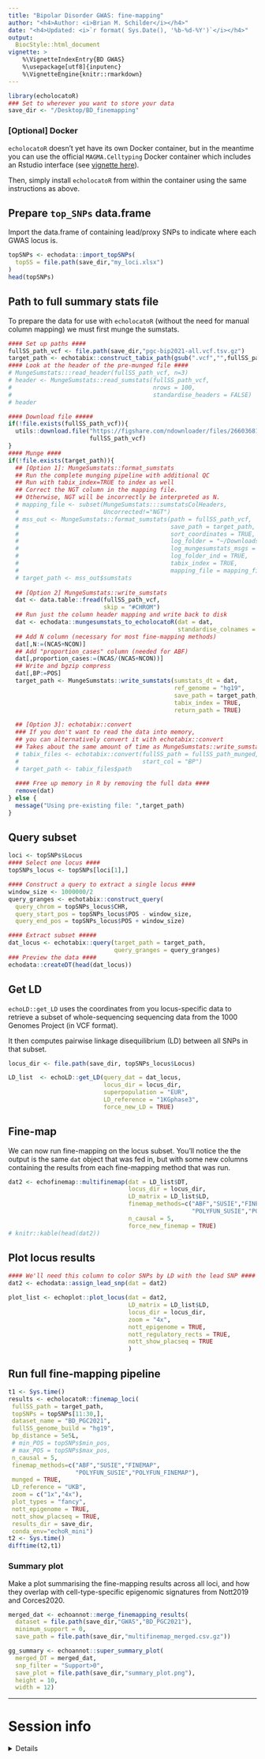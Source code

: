 ```yaml
---
title: "Bipolar Disorder GWAS: fine-mapping" 
author: "<h4>Author: <i>Brian M. Schilder</i></h4>" 
date: "<h4>Updated: <i>`r format( Sys.Date(), '%b-%d-%Y')`</i></h4>"
output:
  BiocStyle::html_document
vignette: >
    %\VignetteIndexEntry{BD GWAS} 
    %\usepackage[utf8]{inputenc}
    %\VignetteEngine{knitr::rmarkdown}
---
```


```r
library(echolocatoR)  
### Set to wherever you want to store your data 
save_dir <- "/Desktop/BD_finemapping"
```

### [Optional] Docker

`echolocatoR` doesn't yet have its own Docker container, 
but in the meantime you can use the official `MAGMA.Celltyping` Docker container which includes an Rstudio interface (see [vignette here](https://neurogenomics.github.io/MAGMA_Celltyping/articles/docker)).  

Then, simply install `echolocatoR` from within the container 
using the same instructions as above.

 
## Prepare `top_SNPs` data.frame   

Import the data.frame of containing lead/proxy SNPs 
to indicate where each GWAS locus is. 
 
```r
topSNPs <- echodata::import_topSNPs(
  topSS = file.path(save_dir,"my_loci.xlsx")
)
head(topSNPs)
```

## Path to full summary stats file  
 
To prepare the data for use with `echolocatoR` 
(without the need for manual column mapping) we must first munge the sumstats.

```r
#### Set up paths ####
fullSS_path_vcf <- file.path(save_dir,"pgc-bip2021-all.vcf.tsv.gz")
target_path <- echotabix::construct_tabix_path(gsub(".vcf","",fullSS_path_vcf))
#### Look at the header of the pre-munged file ####
# MungeSumstats:::read_header(fullSS_path_vcf, n=3)
# header <- MungeSumstats::read_sumstats(fullSS_path_vcf, 
#                                        nrows = 100, 
#                                        standardise_headers = FALSE)
# header

#### Download file #####
if(!file.exists(fullSS_path_vcf)){
  utils::download.file("https://figshare.com/ndownloader/files/26603681",
                       fullSS_path_vcf)
}
#### Munge ####
if(!file.exists(target_path)){ 
  ## [Option 1]: MungeSumstats::format_sumstats
  ## Run the complete munging pipeline with additional QC
  ## Run with tabix_index=TRUE to index as well
  ## Correct the NGT column in the mapping file.
  ## Otherwise, NGT will be incorrectly be interpreted as N.
  # mapping_file <- subset(MungeSumstats:::sumstatsColHeaders,
  #                        Uncorrected!="NGT")
  # mss_out <- MungeSumstats::format_sumstats(path = fullSS_path_vcf,
  #                                           save_path = target_path,
  #                                           sort_coordinates = TRUE,
  #                                           log_folder = "~/Downloads/munge_logs",
  #                                           log_mungesumstats_msgs = TRUE,
  #                                           log_folder_ind = TRUE,
  #                                           tabix_index = TRUE,
  #                                           mapping_file = mapping_file)
  # target_path <- mss_out$sumstats
  
  ## [Option 2] MungeSumstats::write_sumstats 
  dat <- data.table::fread(fullSS_path_vcf, 
                           skip = "#CHROM") 
  ## Run just the column header mapping and write back to disk 
  dat <- echodata::mungesumstats_to_echolocatoR(dat = dat, 
                                                standardise_colnames = TRUE) 
  ## Add N column (necessary for most fine-mapping methods)
  dat[,N:=(NCAS+NCON)]
  ## Add "proportion_cases" column (needed for ABF)
  dat[,proportion_cases:=(NCAS/(NCAS+NCON))]
  ## Write and bgzip compress
  dat[,BP:=POS]
  target_path <- MungeSumstats::write_sumstats(sumstats_dt = dat,
                                               ref_genome = "hg19",
                                               save_path = target_path,
                                               tabix_index = TRUE,
                                               return_path = TRUE)  
  
  ## [Option 3]: echotabix::convert
  ### If you don't want to read the data into memory, 
  ## you can alternatively convert it with echotabix::convert
  ## Takes about the same amount of time as MungeSumstats::write_sumstats method
  # tabix_files <- echotabix::convert(fullSS_path = fullSS_path_munged, 
  #                                   start_col = "BP")
  # target_path <- tabix_files$path
  
  #### Free up memory in R by removing the full data ####
  remove(dat)
} else {
  message("Using pre-existing file: ",target_path)
} 
```

## Query subset

```r
loci <- topSNPs$Locus
#### Select one locus ####
topSNPs_locus <- topSNPs[loci[1],]

#### Construct a query to extract a single locus ####
window_size <- 1000000/2
query_granges <- echotabix::construct_query(
  query_chrom = topSNPs_locus$CHR, 
  query_start_pos = topSNPs_locus$POS - window_size, 
  query_end_pos = topSNPs_locus$POS + window_size)

#### Extract subset #####
dat_locus <- echotabix::query(target_path = target_path, 
                              query_granges = query_granges) 
### Preview the data ####
echodata::createDT(head(dat_locus))
```

## Get LD

`echoLD::get_LD` uses the coordinates from you locus-specific data to retrieve a subset of whole-sequencing sequencing data from the 1000 Genomes Project (in VCF format).

It then computes pairwise linkage disequilibrium (LD) between all SNPs in that 
subset.

```r
locus_dir <- file.path(save_dir, topSNPs_locus$Locus) 

LD_list  <- echoLD::get_LD(query_dat = dat_locus,
                           locus_dir = locus_dir,
                           superpopulation = "EUR",
                           LD_reference = "1KGphase3", 
                           force_new_LD = TRUE) 
```

## Fine-map

We can now run fine-mapping on the locus subset. You'll notice the the output
is the same `dat` object that was fed in, but with some new columns containing 
the results from each fine-mapping method that was run.

```r
dat2 <- echofinemap::multifinemap(dat = LD_list$DT,
                                  locus_dir = locus_dir,  
                                  LD_matrix = LD_list$LD, 
                                  finemap_methods=c("ABF","SUSIE","FINEMAP",
                                                    "POLYFUN_SUSIE","POLYFUN_FINEMAP"),
                                  n_causal = 5,
                                  force_new_finemap = TRUE)
# knitr::kable(head(dat2))
```

## Plot locus results

```r
#### We'll need this column to color SNPs by LD with the lead SNP ####
dat2 <- echodata::assign_lead_snp(dat = dat2)

plot_list <- echoplot::plot_locus(dat = dat2, 
                                  LD_matrix = LD_list$LD,
                                  locus_dir = locus_dir,
                                  zoom = "4x",
                                  nott_epigenome = TRUE,
                                  nott_regulatory_rects = TRUE,
                                  nott_show_placseq = TRUE
                                  ) 
```


## Run full fine-mapping pipeline   

```r

t1 <- Sys.time()
results <- echolocatoR::finemap_loci(
 fullSS_path = target_path,
 topSNPs = topSNPs[11:30,],
 dataset_name = "BD_PGC2021",
 fullSS_genome_build = "hg19",
 bp_distance = 5e5L,
 # min_POS = topSNPs$min_pos,
 # max_POS = topSNPs$max_pos,
 n_causal = 5,
 finemap_methods=c("ABF","SUSIE","FINEMAP",
                   "POLYFUN_SUSIE","POLYFUN_FINEMAP"),
 munged = TRUE,
 LD_reference = "UKB",
 zoom = c("1x","4x"),
 plot_types = "fancy",
 nott_epigenome = TRUE, 
 nott_show_placseq = TRUE,
 results_dir = save_dir,
 conda_env="echoR_mini")
t2 <- Sys.time()
difftime(t2,t1)

```

### Summary plot

Make a plot summarising the fine-mapping results across all loci, 
and how they overlap with cell-type-specific epigenomic signatures
from Nott2019 and Corces2020.

```r
merged_dat <- echoannot::merge_finemapping_results(
  dataset = file.path(save_dir,"GWAS","BD_PGC2021"), 
  minimum_support = 0, 
  save_path = file.path(save_dir,"multifinemap_merged.csv.gz"))

gg_summary <- echoannot::super_summary_plot(
  merged_DT = merged_dat,
  snp_filter = "Support>0",
  save_plot = file.path(save_dir,"summary_plot.png"), 
  height = 10,
  width = 12)
```


<hr>

# Session info  

<details>

```r
utils::sessionInfo()
```

</details>

<br>

